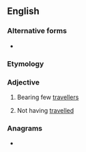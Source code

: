 ==English==

===Alternative forms===
* {{l|en|untravelled}}

===Etymology===
{{prefix|en|un|traveled}}

===Adjective===
{{en-adj}}

# {{lb|en|of a road etc}} Bearing few [[traveller]]s
# {{lb|en|of a person}} Not having [[travel]]led

===Anagrams===
* {{anagrams|en|vulnerated}}